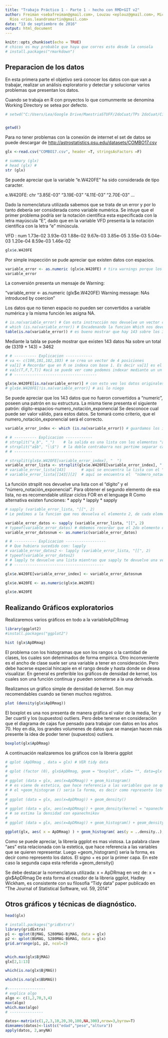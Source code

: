 ```yaml
---
title: "Trabajo Práctico 1 - Parte 1 - hecho con RMD+GIT v2"
author: Freiman <sebafreiman@gmail.com>, Louzau <eplouz@gmail.com>, Michalla <barbaramichalla@gmail.com>,
  Ríos <rios.leandromartin@gmail.com>
date: "13 de septiembre de 2016"
output: html_document
---
```


```r
knitr::opts_chunk$set(echo = TRUE)
# chicos es muy probable que haya que corres esto desde la consola
# install.packages("rmarkdown")

```

## Preparacion de los datos

En esta primera parte el objetivo será conocer los datos con que van a trabajar, realizar un análisis exploratorio y detectar y solucionar varios problemas que presentan los datos.


Cuando se trabaja en R con proyectos lo que comunmente se denomina Working Directory se setea por defecto.
```r
# setwd("C:/Users/Lea/Google Drive/MaestriaSTUFF/2doCuat/TPs 2doCuat/Ciencia/TP1Ciencia")


getwd()
```

Para no tener problemas con la conexión de internet el 
set de datos se puede descargar de <http://astrostatistics.psu.edu/datasets/COMBO17.csv>

```r
glx <-read.csv("COMBO17.csv", header =T, stringsAsFactors =F)

```

```r
# summary (glx)
# head (glx) # 
str (glx)
```

Se puede apreciar que la variable "e.W420FE" ha sido considerada de tipo caracter.

e.W420FE: chr  "3.85E-03" "3.19E-03" "4.11E-03" "2.70E-03" ...

Dado la nomenclatura utilizada sabemos que se trata de un error y por lo tanto debería ser considerada como variable numérica. 
Se intuye que el primer problema podría ser la notación científica esta especificada con la letra mayúscula "E", dado que en la variable VFD presenta la la notación científica con la letra "e" minúscula.

VFD     : num  1.73e-02 3.93e-03 1.88e-02 9.67e-03 3.85e-05 3.55e-03 5.04e-03 1.20e-04 8.59e-03 1.46e-02 


```r
glx$e.W420FE
```
Por simple inspección se pude apreciar que existen datos con espacios.

```r
variable_error <- as.numeric (glx$e.W420FE) # tira warnings porque los que no puede convertir, los pone con NA
variable_error
```
La conversión presenta un mensaje de Warning:

"variable_error <- as.numeric (glx$e.W420FE)
Warning message:
NAs introduced by coercion"

Los datos que no tienen espacio no pueden ser convertidos a variable numérica y la misma función les asigna NA.

```r
# is.na(variable_error) # Con esta instrucción nos devuelve un vector con valor TRUE para aquellos que son NA
# which (is.na(variable_error)) # Encadenando la funcion Which nos devuelve los valores de las posiciones que son NA
table(is.na(variable_error)) # es bueno mostrar que hay 143 sobre los 3319+143 que tiene NA
```
Mediante la tabla se puede mostrar que existen 143 datos Na sobre un total de (3319 + 143) = 3462


```r
# # ---------- Explicacion ------------
# va <- c(100,101,102,103) # se crea un vector de 4 posiciones
# va[1] # Recordar que en R se indexa con base 1. Es decir va[1] es el primer elemento del vector osea 100
# va[c(T,F,T,T)] #acá se puede ver como podemos indexar mediante un un 
# # -------------------------------------

glx$e.W420FE[is.na(variable_error)] # con esto veo los datos originales donde tengo un problema de espacio
# glx$e.W420FE[!is.na(variable_error)] # asi lo niego 
```

Se puede apreciar que los 143 datos que no fueron convertidos a "numeric", poseen una patrón en su estructura.
La misma tiene presenta el siguiente patrón:
dígito-espacios-numero_notación_exponencial
Se desconoce cual puede ser valor válido, para estos datos. Se tomará como criterio, que el numero_notación_exponencial será el correcto.


```r
variable_error_index <- which (is.na(variable_error)) # guardamos los índices donde se encuentran los 143 datos que no fueron convertidos a "numeric"

# # ---------- Explicacion ------------
# strsplit("a_b", "_")    # la salida es una lista con los elementos "a" y "b"
# strsplit("a$b", "\\$")  # la doble contrabarra nos pertime separar caracteres especiales
# # -----------------------------------

# strsplit(glx$e.W420FE[variable_error_index], "  ")
variable_error_lista <- strsplit(glx$e.W420FE[variable_error_index], "  ")
# variable_error_lista[143]       # aquí se encuentra la lista con el "dígito" y el  "número_notación_exponencial"
# variable_error_lista[[143]][2]  # aquí se encuentra el  "número_notación_exponencial" OJO es char
```

La función strsplit nos devuelve una lista con el "dígito" y el "número_notación_exponencial".
Para obtener el segundo elemento de esa lista, no es recomendable utilizar ciclos FOR en el lenguage R
Como alternativa existen funciones: 
* apply
* lapply
* sapply

```r
# sapply (variable_error_lista, "[[", 2) 
# Le pedimos a la funcion que nos devuelva el elemento 2, de cada elemento de la lista. Esto de cada elemento de la lista se hace  con: "[["

variable_error_datos <- sapply (variable_error_lista, "[[", 2)
# typeof(variable_error_datos) # debemos recordar que el 2do elemento de la lista es tipo char
variable_error_datosnum <- as.numeric(variable_error_datos)

# # ---------- Explicacion ------------------
# # Que hubiera sucedido con: lapply
# variable_error_datos2 <- lapply (variable_error_lista, "[[", 2)
# typeof(variable_error_datos2)
# # lapply te devuelve una lista mientras que sapply te devuelve una vector (sapply de simplify)
# # ----------------------------------------

glx$e.W420FE[variable_error_index] <- variable_error_datosnum

glx$e.W420FE <- as.numeric(glx$e.W420FE)

glx$e.W420FE

```


## Realizando Gráficos exploratorios
Realizaremos varios gráficos en todo a la variableApDRmag

```r
library(ggplot2)
#install.packages("ggplot2")

hist (glx$ApDRmag)

```
El problema con los histogramas que son los rangos o la cantidad de clases, los cuales son deteminados de forma empírica. Otro inconveniente es el ancho de clase suele ser una variable a tener en consideración. Pero debe hacerse especial hincapie en el rango desde y hasta donde se desea visualizar. 
En general es preferible los gráficos de densidad de kernel, los cuales son una función continua y pueden someterse a la una derivada.

Realizamos un gráfico simple de densidad de kernel. Son muy recomendables cuando se tienen muchos registros.
```r
plot (density(glx$ApDRmag))
```

El boxplot es una nos presenta de manera gráfica el valor de la media, 1er y 3er cuartil y los (supuestos) outliers.
Pero debe tenerse en consideración que el diagrama de cajas fue pensado para trabajar con datos en los años 70.
Hoy en día, los grandes volumenes de datos que se manejan hacen más presente la idea de poder tener (supuestos) outliers.

```r
boxplot(glx$ApDRmag)
```

A continuación realizaremos los gráficos con la libreria ggplot

```r
# qplot (ApDRmag , data = glx) # VER tidy data
# 
# qplot (factor (0), glx$ApDRmag, geom = "boxplot", xlab= "", data=glx ) # factor(0) es para forzarle el valor de x = 0
# 
# ggplot (data = glx, aes(x=ApDRmag)) + geom_histogram() 
# # es viene de estetica, que hace referencia a las variables que se quieren representar
# # el +geom_histogram () seria la forma, es decir como represento los datos. El signo + es por la primer capa
# 
# ggplot (data = glx, aes(x=ApDRmag)) + geom_density()
# 
# ggplot (data = glx, aes(x=ApDRmag)) + geom_density(kernel = "epanechnikov")
# # se estima la densidad con epanechnikov
# 
# ggplot (data = glx, aes(x=ApDRmag)) + geom_histogram() + geom_density()

ggplot(glx, aes( x = ApDRmag) ) + geom_histogram( aes(y = ..density..), color = "black", fill = "beige") + geom_density( kernel = "epanechnikov", color="red")

```

Como se puede apreciar, la librería ggplot es mas vistosa. La palabra clave "aes" esta relacionada con la estetica, que hace referencia a las variables que se quieren representar.
Luego +geom_histogram() seria la forma, es decir como represento los datos. El signo + es por la primer capa.
En este caso la segunda capa esta referida +geom_density() 

Se debe destacar la nomenclatura utilizada: x = ApDRmag en vez de: x = glx$ApDRmag
De esta forma el creador de la libreria ggplot, Hadley Wickham, es consistente con su filosofía "Tidy data" paper publicado en "The Journal of Statistical Software, vol. 59, 2014"


## Otros gráficos y técnicas de diagnóstico.
```r

head(glx)

# install.packages("gridExtra") 
library(gridExtra) 
p1 <- qplot(BjMAG, S280MAG-BjMAG, data = glx)
p2 <- qplot(BbMAG, S280MAG-BbMAG, data = glx)
grid.arrange(p1, p2, ncol=2)


which.max(glx$BjMAG) 
glx[2,1:13]

which(is.na(glx$BjMAG))

which(is.na(glx$BbMAG))
```



```r
#-----------------
# explica algo
algo <- c(1,2,70,3,4)
max(algo)
which.max(algo)
# ---------------

datos<-matrix(c(1,2,3,10,20,30,100,NA,300),nrow=3,byrow=T) 
dimnames(datos)<-list(c("edad","peso","altura"))
apply(datos, 2,anyNA)
```
